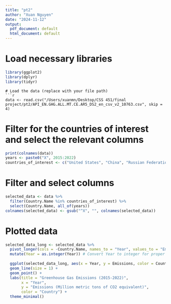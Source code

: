 ```yaml
---
title: "pt2"
author: "Xuan Nguyen"
date: "2024-11-12"
output:
  pdf_document: default
  html_document: default
---
```



# Load necessary libraries
```r
library(ggplot2)
library(dplyr)
library(tidyr)
```


  
```
# Load the data (replace with your file path)
```r
data <- read.csv("/Users/xuanmn/Desktop/CSS 451/final project/pt2/API_EN.GHG.ALL.MT.CE.AR5_DS2_en_csv_v2_10763.csv", skip = 4)
```

# Filter for the countries of interest and select the relevant columns
```r
print(colnames(data)) 
years <- paste0("X", 2015:2022)  
countries_of_interest <- c("United States", "China", "Russian Federation", "Brazil", "United Kingdom")
```

# Filter and select columns
```r
selected_data <- data %>%
  filter(Country.Name %in% countries_of_interest) %>%
  select(Country.Name, all_of(years))
colnames(selected_data) <- gsub("^X", "", colnames(selected_data))
```
# Plotted data
```r
selected_data_long <- selected_data %>%
  pivot_longer(cols = -Country.Name, names_to = "Year", values_to = "Emissions") %>%
  mutate(Year = as.integer(Year)) # Convert Year to integer for proper plotting
  
  ggplot(selected_data_long, aes(x = Year, y = Emissions, color = Country.Name)) +
  geom_line(size = 1) +
  geom_point() +
  labs(title = "Greenhouse Gas Emissions (2015-2022)",
       x = "Year",
       y = "Emissions (Million metric tons of CO2 equivalent)",
       color = "Country") +
  theme_minimal()
```



